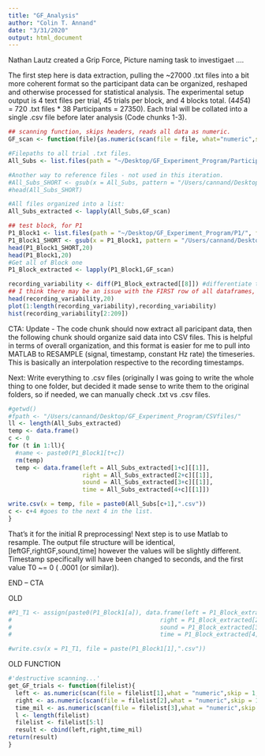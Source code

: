 ```yaml
---
title: "GF_Analysis"
author: "Colin T. Annand"
date: "3/31/2020"
output: html_document
---
```

Nathan Lautz created a Grip Force, Picture naming task to investigaet ....

The first step here is data extraction, pulling the ~27000 .txt files into a bit more coherent format so the participant data can be organized, reshaped and otherwise processed for statistical analysis. The experimental setup output is 4 text files per trial, 45 trials per block, and 4 blocks total. (4*45*4) = 720 .txt files * 38 Participants = 27350). Each trial will be collated into a single .csv file before later analysis (Code chunks 1-3).

```r
## scanning function, skips headers, reads all data as numeric.
GF_scan <- function(file){as.numeric(scan(file = file, what="numeric",skip = 1,quiet = T))} 

#Filepaths to all trial .txt files.
All_Subs <- list.files(path = "~/Desktop/GF_Experiment_Program/Participant_DATA", full.names = T,recursive = TRUE, pattern = ".txt" )

#Another way to reference files - not used in this iteration.
#All_Subs_SHORT <- gsub(x = All_Subs, pattern = "/Users/cannand/Desktop/GF_Experiment_Program/Participant_DATA/P[[:digit:]]/", replacement = "")
#head(All_Subs_SHORT)

#All files organized into a list:
All_Subs_extracted <- lapply(All_Subs,GF_scan)
```

```r
## test block, for P1
P1_Block1 <- list.files(path = "~/Desktop/GF_Experiment_Program/P1/", full.names = T)
P1_Block1_SHORT <- gsub(x = P1_Block1, pattern = "/Users/cannand/Desktop/GF_Experiment_Program/P1//", replacement = "")
head(P1_Block1_SHORT,20)
head(P1_Block1,20)
#Get all of Block one
P1_Block_extracted <- lapply(P1_Block1,GF_scan)
```

```r
recording_variability <- diff(P1_Block_extracted[[8]]) #differentiate the timesteps
## I think there may be an issue with the FIRST row of all dataframes, in terms of the recording time.  Possible the PROCESSING::DRAW() loop of putting the image on screen significantly DELAYS the first timestep of recording.  Most timesteps are either 17ms (fast cycles) or 34ms (doubled/missed cycle)
head(recording_variability,20)
plot(1:length(recording_variability),recording_variability)
hist(recording_variability[2:209])
```
CTA: Update - The code chunk should now extract all paricipant data, then the following chunk should organize said data into CSV files.  This is helpful in terms of overall organization, and this format is easier for me to pull into MATLAB to RESAMPLE (signal, timestamp, constant Hz rate) the timeseries. This is basically an interpolation respective to the recording timestamps. 

Next: Write everything to .csv files (originally I was going to write the whole thing to one folder, but decided it made sense to write them to the original folders, so if needed, we can manually check .txt vs .csv files.
```r
#getwd()
#fpath <- "/Users/cannand/Desktop/GF_Experiment_Program/CSVfiles/"
ll <- length(All_Subs_extracted)
temp <- data.frame()
c <- 0
for (t in 1:ll){
  #name <- paste0(P1_Block1[t+c])
  rm(temp)
  temp <- data.frame(left = All_Subs_extracted[1+c][[1]],
                     right = All_Subs_extracted[2+c][[1]],
                     sound = All_Subs_extracted[3+c][[1]],
                     time = All_Subs_extracted[4+c][[1]])

write.csv(x = temp, file = paste0(All_Subs[c+1],".csv"))
c <- c+4 #goes to the next 4 in the list. 
}
```
That's it for the initial R preprocessing! Next step is to use Matlab to resample.  The output file structure will be identical, [leftGF,rightGF,sound,time] however the values will be slightly different. Timestamp specifically will have been changed to seconds, and the first value T0 ~= 0  ( .0001 (or similar)). 

END -- CTA



##############
OLD
```r
#P1_T1 <- assign(paste0(P1_Block1[a]), data.frame(left = P1_Block_extracted[1][[1]],
#                                          right = P1_Block_extracted[2][[1]],
#                                          sound = P1_Block_extracted[3][[1]],
#                                          time = P1_Block_extracted[4][[1]]))

#write.csv(x = P1_T1, file = paste(P1_Block1[1],".csv"))
```
OLD FUNCTION
```r
#'destructive scanning...'
get_GF_trials <- function(filelist){
  left <- as.numeric(scan(file = filelist[1],what = "numeric",skip = 1, quiet = T))
  right <- as.numeric(scan(file = filelist[2],what = "numeric",skip = 1, quiet = T))
  time_mil <- as.numeric(scan(file = filelist[3],what = "numeric",skip = 1, quiet = T))
  l <- length(filelist)
  filelist <- filelist[5:l]
  result <- cbind(left,right,time_mil)
return(result)
}
```